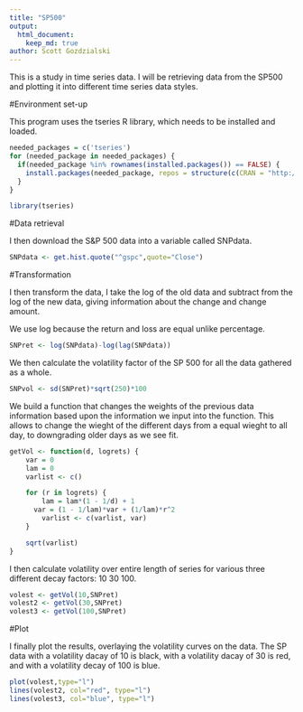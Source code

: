 ---
title: "SP500"
output: 
  html_document:
    keep_md: true
author: Scott Gozdzialski
---

This is a study in time series data.  I will be retrieving data from the SP500 and plotting it into different time series data styles.

#Environment set-up

This program uses the tseries R library, which needs to be installed and loaded.
```{r}
needed_packages = c('tseries')
for (needed_package in needed_packages) {
  if(needed_package %in% rownames(installed.packages()) == FALSE) {
    install.packages(needed_package, repos = structure(c(CRAN = "http://cran.r-project.org")))
  }
}

library(tseries)
```

#Data retrieval

I then download the S&P 500 data into a variable called SNPdata.
```{r}
SNPdata <- get.hist.quote("^gspc",quote="Close")
```
#Transformation

I then transform the data, I take the log of the old data and subtract from the log of the new data, giving information about the change and change amount. 

We use log because the return and loss are equal unlike percentage.
```{r}
SNPret <- log(SNPdata)-log(lag(SNPdata))
```

We then calculate the volatility factor of the SP 500 for all the data gathered as a whole.
```{r}
SNPvol <- sd(SNPret)*sqrt(250)*100
```

We build a function that changes the weights of the previous data information based upon the information we input into the function.  This allows to change the wieght of the different days from a equal wieght to all day, to downgrading older days as we see fit.
```{r}
getVol <- function(d, logrets) {
	var = 0
	lam = 0
	varlist <- c()

	for (r in logrets) {
		lam = lam*(1 - 1/d) + 1
	  var = (1 - 1/lam)*var + (1/lam)*r^2
		varlist <- c(varlist, var)
	}

	sqrt(varlist)
}
```

I then calculate volatility over entire length of series for various three different decay factors: 10 30 100.

```{r}
volest <- getVol(10,SNPret)
volest2 <- getVol(30,SNPret)
volest3 <- getVol(100,SNPret)
```
#Plot

I finally plot the results, overlaying the volatility curves on the data.  The SP data with a volatility dacay of 10 is black, with a volatility dacay of 30 is red, and with a volatility decay of 100 is blue.

```{r}
plot(volest,type="l")
lines(volest2, col="red", type="l")
lines(volest3, col="blue", type="l")
```

